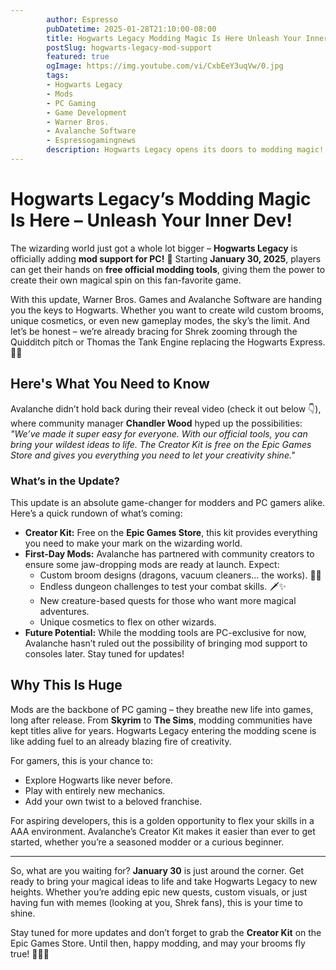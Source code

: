 ```yaml
---
        author: Espresso
        pubDatetime: 2025-01-28T21:10:00-08:00
        title: Hogwarts Legacy Modding Magic Is Here Unleash Your Inner Dev!
        postSlug: hogwarts-legacy-mod-support
        featured: true
        ogImage: https://img.youtube.com/vi/CxbEeY3uqVw/0.jpg
        tags:
        - Hogwarts Legacy
        - Mods
        - PC Gaming
        - Game Development
        - Warner Bros.
        - Avalanche Software
        - Espressogamingnews
        description: Hogwarts Legacy opens its doors to modding magic! Dive into a whole new world of creativity with official modding tools coming to PC. Here's everything you need to know about the update and how you can join the fun.
---
```


# Hogwarts Legacy’s Modding Magic Is Here – Unleash Your Inner Dev!

The wizarding world just got a whole lot bigger – **Hogwarts Legacy** is officially adding **mod support for PC!** 🎉 Starting **January 30, 2025**, players can get their hands on **free official modding tools**, giving them the power to create their own magical spin on this fan-favorite game.

With this update, Warner Bros. Games and Avalanche Software are handing you the keys to Hogwarts. Whether you want to create wild custom brooms, unique cosmetics, or even new gameplay modes, the sky’s the limit. And let’s be honest – we’re already bracing for Shrek zooming through the Quidditch pitch or Thomas the Tank Engine replacing the Hogwarts Express. 🚂💨

## Here's What You Need to Know

Avalanche didn’t hold back during their reveal video (check it out below 👇), where community manager **Chandler Wood** hyped up the possibilities:  
_"We’ve made it super easy for everyone. With our official tools, you can bring your wildest ideas to life. The Creator Kit is free on the Epic Games Store and gives you everything you need to let your creativity shine."_

<YouTube id="CxbEeY3uqVw" />

### What’s in the Update?

This update is an absolute game-changer for modders and PC gamers alike. Here’s a quick rundown of what’s coming:

- **Creator Kit:** Free on the **Epic Games Store**, this kit provides everything you need to make your mark on the wizarding world.
- **First-Day Mods:** Avalanche has partnered with community creators to ensure some jaw-dropping mods are ready at launch. Expect:
  - Custom broom designs (dragons, vacuum cleaners... the works). 🐉🧹
  - Endless dungeon challenges to test your combat skills. 🗡️✨
  - New creature-based quests for those who want more magical adventures.
  - Unique cosmetics to flex on other wizards.
- **Future Potential:** While the modding tools are PC-exclusive for now, Avalanche hasn’t ruled out the possibility of bringing mod support to consoles later. Stay tuned for updates!

## Why This Is Huge

Mods are the backbone of PC gaming – they breathe new life into games, long after release. From **Skyrim** to **The Sims**, modding communities have kept titles alive for years. Hogwarts Legacy entering the modding scene is like adding fuel to an already blazing fire of creativity.

For gamers, this is your chance to:

- Explore Hogwarts like never before.
- Play with entirely new mechanics.
- Add your own twist to a beloved franchise.

For aspiring developers, this is a golden opportunity to flex your skills in a AAA environment. Avalanche’s Creator Kit makes it easier than ever to get started, whether you’re a seasoned modder or a curious beginner.

---

So, what are you waiting for? **January 30** is just around the corner. Get ready to bring your magical ideas to life and take Hogwarts Legacy to new heights. Whether you’re adding epic new quests, custom visuals, or just having fun with memes (looking at you, Shrek fans), this is your time to shine.

Stay tuned for more updates and don’t forget to grab the **Creator Kit** on the Epic Games Store. Until then, happy modding, and may your brooms fly true! 🧙‍♂️✨
